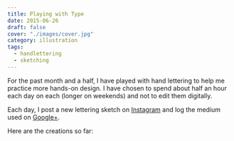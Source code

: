 ```yaml
---
title: Playing with Type
date: 2015-06-26
draft: false
cover: "./images/cover.jpg"
category: illustration
tags: 
  - handlettering
  - sketching
---
```


For the past month and a half, I have played with hand lettering to help me practice more hands-on design. I have chosen to spend about half an hour each day on each (longer on weekends) and not to edit them digitally.

Each day, I post a new lettering sketch on <a href="https://instagram.com/joelmturner/">Instagram</a> and log the medium used on <a href="https://plus.google.com/collection/oWKCX">Google+</a>.

Here are&nbsp;the creations so far:

<PostGallery collection='recentInsta' />
